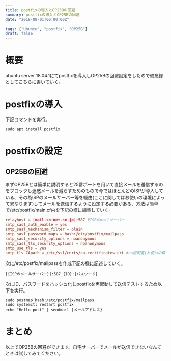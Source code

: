 ```yaml
---
title: postfixの導入とOP25Bの回避
summary: postfixの導入とOP25Bの回避
date: "2018-08-01T00:00:00Z"

tags: ["Ubuntu", "postfix", "OP25B"]
draft: false
---
```


# 概要
ubuntu server 18.04.1にてpostfixを導入しOP25Bの回避設定をしたので備忘録としてこちらに書いていく。
# postfixの導入
下記コマンドを実行。

```console
sudo apt install postfix
```
# postfixの設定
## OP25Bの回避
まずOP25Bとは簡単に説明すると25番ポートを用いて直接メールを送信するのをブロックし迷惑メールを減らすためのもので今ではほとんどのISPが導入している、その為ISPのメールサーバー等を経由(ここに関してはお使いの環境によって異なります)してメールを送信するように設定する必要がある、方法は簡単で/etc/postfix/main.cf内を下記の様に編集していく。

```plaintext:/etc/postfix/main.cf
relayhost = [mail.so-net.ne.jp]:587 #ISPのmailサーバー
smtp_sasl_auth_enable = yes
smtp_sasl_mechanism_filter = plain
smtp_sasl_password_maps = hash:/etc/postfix/mailpass
smtp_sasl_security_options = noanonymous
smtp_sasl_tls_security_options = noanonymous
smtp_use_tls = yes
smtp_tls_CApath = /etc/ssl/certs/ca-certificates.crt #ca証明書(お使いの環境によって違います)
```
次に/etc/postfix/mailpassを作成下記の様に記述していく。

```plaintext
[{ISPのメールサーバー}]:587 {ID}:{パスワード}
```
次にID、パスワードをハッシュ化しpostfixを再起動して送信テストするため以下を実行。

```console
sudo postmap hash:/etc/postfix/mailpass
sudo systemctl restart postfix
echo "Hello post" | sendmail {メールアドレス}
```
# まとめ
以上でOP25Bの回避ができます。自宅サーバーでメールが送信できないなんてときは試してみてください。
